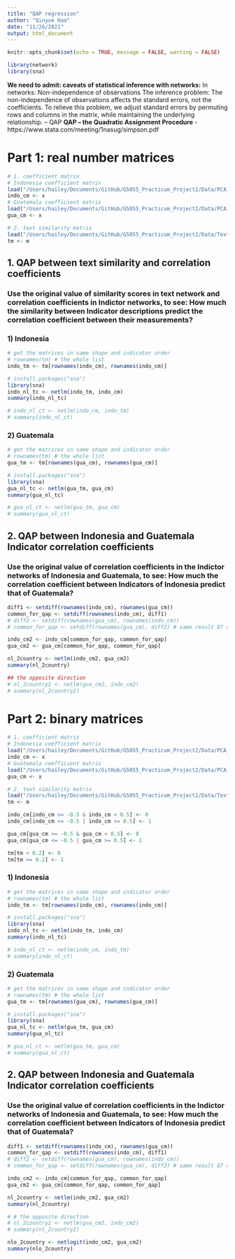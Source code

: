 ```yaml
---
title: "QAP regression"
author: "Qinyue Hao"
date: "11/26/2021"
output: html_document
---
```


```r
knitr::opts_chunk$set(echo = TRUE, message = FALSE, warning = FALSE)
```

```r
library(network)
library(sna)
```


**We need to admit: caveats of statistical inference with networks:**
In networks: Non-independence of observations
The inference problem: The non-independence of observations affects the standard errors, not the coefficients. 
To relieve this problem, we adjust standard errors by permuting rows and columns in the matrix, while maintaining the underlying relationship. -- QAP
**QAP – the Quadratic Assignment Procedure** - https://www.stata.com/meeting/1nasug/simpson.pdf


# Part 1: real number matrices

```r
# 1. coefficient matrix
# Indonesia coefficient matrix
load("/Users/hailey/Documents/GitHub/G5055_Practicum_Project2/Data/PCA_results/indo_coefficient_matrix.RData")
indo_cm <- x
# Guatemala coefficient matrix
load("/Users/hailey/Documents/GitHub/G5055_Practicum_Project2/Data/PCA_results/gua_coefficient_matrix.RData")
gua_cm <- x

# 2. text similarity matrix
load("/Users/hailey/Documents/GitHub/G5055_Practicum_Project2/Data/Text_Model_Data/text_matrix.RData")
tm <- m
```

## 1. QAP between text similarity and correlation coefficients

### Use the original value of similarity scores in text network and correlation coefficients in Indictor networks, to see:  How much the similarity between Indicator descriptions predict the correlation coefficient between their measurements?

### 1) Indonesia

```r
# get the matrices in same shape and indicator order
# rownames(tm) # the whole list 
indo_tm <- tm[rownames(indo_cm), rownames(indo_cm)]

# install.packages("sna")
library(sna)
indo_nl_tc <- netlm(indo_tm, indo_cm)
summary(indo_nl_tc)

# indo_nl_ct <- netlm(indo_cm, indo_tm)
# summary(indo_nl_ct)
```

### 2) Guatemala

```r
# get the matrices in same shape and indicator order
# rownames(tm) # the whole list 
gua_tm <- tm[rownames(gua_cm), rownames(gua_cm)]

# install.packages("sna")
library(sna)
gua_nl_tc <- netlm(gua_tm, gua_cm)
summary(gua_nl_tc)

# gua_nl_ct <- netlm(gua_tm, gua_cm)
# summary(gua_nl_ct)
```


## 2. QAP between Indonesia and Guatemala Indicator correlation coefficients

### Use the original value of correlation coefficients in the Indictor networks of Indonesia and Guatemala, to see:  How much the correlation coefficient between Indicators of Indonesia predict that of Guatemala?

```r
diff1 <- setdiff(rownames(indo_cm), rownames(gua_cm))
common_for_qap <- setdiff(rownames(indo_cm), diff1)
# diff2 <- setdiff(rownames(gua_cm), rownames(indo_cm))
# common_for_qap <- setdiff(rownames(gua_cm), diff2) # same result 87 common indicators

indo_cm2 <- indo_cm[common_for_qap, common_for_qap]
gua_cm2 <- gua_cm[common_for_qap, common_for_qap]

nl_2country <- netlm(indo_cm2, gua_cm2)
summary(nl_2country)

## the opposite direction
# nl_2country2 <- netlm(gua_cm2, indo_cm2)
# summary(nl_2country2)
```



# Part 2: binary matrices

```r
# 1. coefficient matrix
# Indonesia coefficient matrix
load("/Users/hailey/Documents/GitHub/G5055_Practicum_Project2/Data/PCA_results/indo_coefficient_matrix.RData")
indo_cm <- x
# Guatemala coefficient matrix
load("/Users/hailey/Documents/GitHub/G5055_Practicum_Project2/Data/PCA_results/gua_coefficient_matrix.RData")
gua_cm <- x

# 2. text similarity matrix
load("/Users/hailey/Documents/GitHub/G5055_Practicum_Project2/Data/Text_Model_Data/text_matrix.RData")
tm <- m
```

```r
indo_cm[indo_cm >= -0.5 & indo_cm < 0.5] <- 0
indo_cm[indo_cm <= -0.5 | indo_cm >= 0.5] <- 1

gua_cm[gua_cm >= -0.5 & gua_cm < 0.5] <- 0
gua_cm[gua_cm <= -0.5 | gua_cm >= 0.5] <- 1

tm[tm < 0.2] <- 0
tm[tm >= 0.2] <- 1
```


### 1) Indonesia

```r
# get the matrices in same shape and indicator order
# rownames(tm) # the whole list 
indo_tm <- tm[rownames(indo_cm), rownames(indo_cm)]

# install.packages("sna")
library(sna)
indo_nl_tc <- netlm(indo_tm, indo_cm)
summary(indo_nl_tc)

# indo_nl_ct <- netlm(indo_cm, indo_tm)
# summary(indo_nl_ct)
```




### 2) Guatemala

```r
# get the matrices in same shape and indicator order
# rownames(tm) # the whole list 
gua_tm <- tm[rownames(gua_cm), rownames(gua_cm)]

# install.packages("sna")
library(sna)
gua_nl_tc <- netlm(gua_tm, gua_cm)
summary(gua_nl_tc)

# gua_nl_ct <- netlm(gua_tm, gua_cm)
# summary(gua_nl_ct)
```

 
## 2. QAP between Indonesia and Guatemala Indicator correlation coefficients

### Use the original value of correlation coefficients in the Indictor networks of Indonesia and Guatemala, to see:  How much the correlation coefficient between Indicators of Indonesia predict that of Guatemala?

```r
diff1 <- setdiff(rownames(indo_cm), rownames(gua_cm))
common_for_qap <- setdiff(rownames(indo_cm), diff1)
# diff2 <- setdiff(rownames(gua_cm), rownames(indo_cm))
# common_for_qap <- setdiff(rownames(gua_cm), diff2) # same result 87 common indicators

indo_cm2 <- indo_cm[common_for_qap, common_for_qap]
gua_cm2 <- gua_cm[common_for_qap, common_for_qap]

nl_2country <- netlm(indo_cm2, gua_cm2)
summary(nl_2country)

# # the opposite direction
# nl_2country2 <- netlm(gua_cm2, indo_cm2)
# summary(nl_2country2)

nlo_2country <- netlogit(indo_cm2, gua_cm2)
summary(nlo_2country)


```

